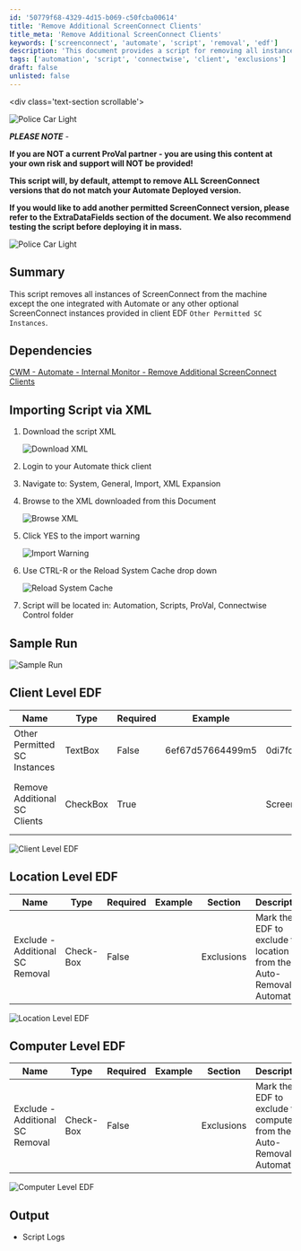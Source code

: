 ```yaml
---
id: '50779f68-4329-4d15-b069-c50fcba00614'
title: 'Remove Additional ScreenConnect Clients'
title_meta: 'Remove Additional ScreenConnect Clients'
keywords: ['screenconnect', 'automate', 'script', 'removal', 'edf']
description: 'This document provides a script for removing all instances of ScreenConnect from machines, keeping only the version integrated with Automate or specified permitted versions. It includes setup instructions, client-level and location-level EDF configurations, and output details.'
tags: ['automation', 'script', 'connectwise', 'client', 'exclusions']
draft: false
unlisted: false
---
```

\<div class='text-section scrollable'>

![Police Car Light](https://c.tenor.com/8vSJsVW-1pQAAAAj/police-car-light-joypixels.gif)

**_PLEASE NOTE_** -  

**If you are NOT a current ProVal partner - you are using this content at your own risk and support will NOT be provided!**

**This script will, by default, attempt to remove ALL ScreenConnect versions that do not match your Automate Deployed version.**

**If you would like to add another permitted ScreenConnect version, please refer to the ExtraDataFields section of the document. We also recommend testing the script before deploying it in mass.**

![Police Car Light](https://c.tenor.com/8vSJsVW-1pQAAAAj/police-car-light-joypixels.gif)

## Summary

This script removes all instances of ScreenConnect from the machine except the one integrated with Automate or any other optional ScreenConnect instances provided in client EDF `Other Permitted SC Instances`.

## Dependencies

[CWM - Automate - Internal Monitor - Remove Additional ScreenConnect Clients](https://proval.itglue.com/DOC-5078775-15274649)

## Importing Script via XML

1. Download the script XML

   ![Download XML](../../../static/img/Remove---All-But-My---ScreenConnect-Client-Installations/image_1.png)

2. Login to your Automate thick client
3. Navigate to: System, General, Import, XML Expansion
4. Browse to the XML downloaded from this Document

   ![Browse XML](../../../static/img/Remove---All-But-My---ScreenConnect-Client-Installations/image_2.png)

5. Click YES to the import warning

   ![Import Warning](../../../static/img/Remove---All-But-My---ScreenConnect-Client-Installations/image_3.png)

6. Use CTRL-R or the Reload System Cache drop down

   ![Reload System Cache](../../../static/img/Remove---All-But-My---ScreenConnect-Client-Installations/image_4.png)

7. Script will be located in: Automation, Scripts, ProVal, Connectwise Control folder

## Sample Run

![Sample Run](../../../static/img/Remove---All-But-My---ScreenConnect-Client-Installations/image_5.png)

## Client Level EDF

| **Name**                       | **Type**   | **Required** | **Example**                      | **Section**      | **Description**                                                                                                                                                                                                 |
|--------------------------------|------------|--------------|----------------------------------|------------------|-----------------------------------------------------------------------------------------------------------------------------------------------------------------------------------------------------------------|
| Other Permitted SC Instances    | TextBox   | False        | 6ef67d57664499m5|0di7fd57637401k5 | ScreenConnect      | Mention the Instance IDs other than the Default one, which you would not like to remove from the client's machines. Remember to separate the instance IDs by Pipeline (|) if you are mentioning multiple instances and there should be no spacing in them. Like shown below: `@instanceid1@|@instanceid2@` |
| Remove Additional SC Clients    | CheckBox  | True         |                                  | ScreenConnect      | Mark the EDF to enable the Auto-Removal automation for the client.                                                                                                                                           |

![Client Level EDF](../../../static/img/Remove---All-But-My---ScreenConnect-Client-Installations/image_6.png)

## Location Level EDF

| **Name**                        | **Type**   | **Required** | **Example** | **Section** | **Description**                                                                                               |
|---------------------------------|------------|--------------|-------------|-------------|---------------------------------------------------------------------------------------------------------------|
| Exclude - Additional SC Removal | Check-Box | False        |             | Exclusions   | Mark the EDF to exclude the location from the Auto-Removal Automation.                                       |

![Location Level EDF](../../../static/img/Remove---All-But-My---ScreenConnect-Client-Installations/image_7.png)

## Computer Level EDF

| **Name**                        | **Type**   | **Required** | **Example** | **Section** | **Description**                                                                                               |
|---------------------------------|------------|--------------|-------------|-------------|---------------------------------------------------------------------------------------------------------------|
| Exclude - Additional SC Removal | Check-Box | False        |             | Exclusions   | Mark the EDF to exclude the computer from the Auto-Removal Automation.                                       |

![Computer Level EDF](../../../static/img/Remove---All-But-My---ScreenConnect-Client-Installations/image_8.png)

## Output

- Script Logs











